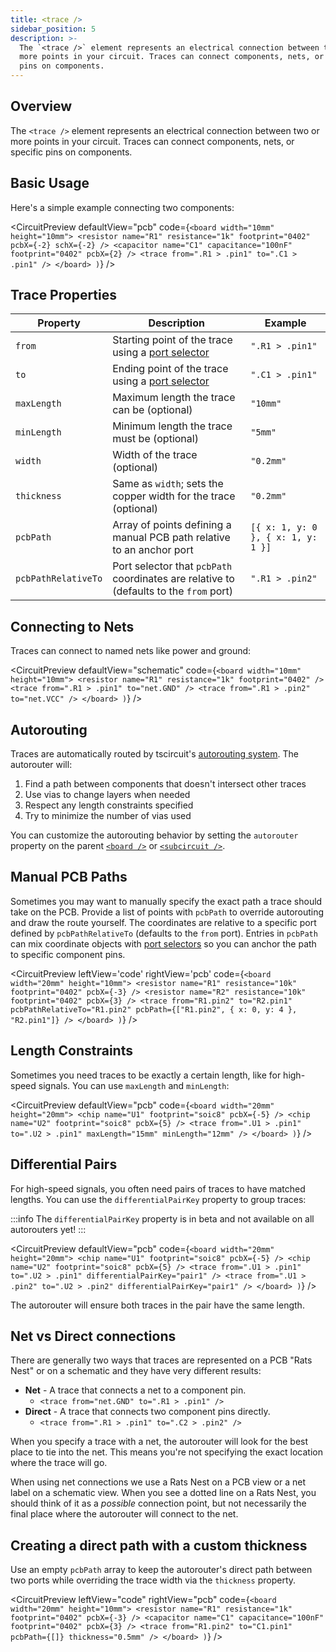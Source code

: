 ```yaml
---
title: <trace />
sidebar_position: 5
description: >-
  The `<trace />` element represents an electrical connection between two or
  more points in your circuit. Traces can connect components, nets, or specific
  pins on components.
---
```



## Overview

The `<trace />` element represents an electrical connection between two or more points in your circuit. Traces can connect components, nets, or specific pins on components.

## Basic Usage

Here's a simple example connecting two components:

<CircuitPreview defaultView="pcb" code={`
    <board width="10mm" height="10mm">
      <resistor name="R1" resistance="1k" footprint="0402" pcbX={-2} schX={-2} />
      <capacitor name="C1" capacitance="100nF" footprint="0402" pcbX={2} />
      <trace
        from=".R1 > .pin1"
        to=".C1 > .pin1"
      />
    </board>
  )
`} />

## Trace Properties

| Property | Description | Example |
| -------- | ----------- | ------- |
| `from` | Starting point of the trace using a [port selector](../guides/tscircuit-essentials/port-and-net-selectors.md) | `".R1 > .pin1"` |
| `to` | Ending point of the trace using a [port selector](../guides/tscircuit-essentials/port-and-net-selectors.md) | `".C1 > .pin1"` |
| `maxLength` | Maximum length the trace can be (optional) | `"10mm"` |
| `minLength` | Minimum length the trace must be (optional) | `"5mm"` |
| `width` | Width of the trace (optional) | `"0.2mm"` |
| `thickness` | Same as `width`; sets the copper width for the trace (optional) | `"0.2mm"` |
| `pcbPath` | Array of points defining a manual PCB path relative to an anchor port | `[{ x: 1, y: 0 }, { x: 1, y: 1 }]` |
| `pcbPathRelativeTo` | Port selector that `pcbPath` coordinates are relative to (defaults to the `from` port) | `".R1 > .pin2"` |

## Connecting to Nets

Traces can connect to named nets like power and ground:

<CircuitPreview defaultView="schematic" code={`
    <board width="10mm" height="10mm">
      <resistor name="R1" resistance="1k" footprint="0402" />
      <trace from=".R1 > .pin1" to="net.GND" />
      <trace from=".R1 > .pin2" to="net.VCC" />
    </board>
  )
`} />

## Autorouting

Traces are automatically routed by tscircuit's [autorouting system](./board.mdx#setting-the-autorouter). The autorouter will:

1. Find a path between components that doesn't intersect other traces
2. Use vias to change layers when needed
3. Respect any length constraints specified
4. Try to minimize the number of vias used

You can customize the autorouting behavior by setting the `autorouter` property on the parent [`<board />`](./board.mdx) or [`<subcircuit />`](./subcircuit.mdx).

## Manual PCB Paths

Sometimes you may want to manually specify the exact path a trace should take on the PCB. Provide a list of points with `pcbPath` to override autorouting and draw the route yourself. The coordinates are relative to a specific port defined by `pcbPathRelativeTo` (defaults to the `from` port). Entries in `pcbPath` can mix coordinate objects with [port selectors](../guides/tscircuit-essentials/port-and-net-selectors.md) so you can anchor the path to specific component pins.

<CircuitPreview leftView='code' rightView='pcb' code={`
    <board width="20mm" height="10mm">
      <resistor name="R1" resistance="10k" footprint="0402" pcbX={-3} />
      <resistor name="R2" resistance="10k" footprint="0402" pcbX={3} />
      <trace
        from="R1.pin2"
        to="R2.pin1"
        pcbPathRelativeTo="R1.pin2"
        pcbPath={["R1.pin2", { x: 0, y: 4 }, "R2.pin1"]}
      />
    </board>
  )
`} />

## Length Constraints

Sometimes you need traces to be exactly a certain length, like for high-speed signals. You can use `maxLength` and `minLength`:

<CircuitPreview defaultView="pcb" code={`
  <board width="20mm" height="20mm">
    <chip name="U1" footprint="soic8" pcbX={-5} />
    <chip name="U2" footprint="soic8" pcbX={5} />
    <trace
      from=".U1 > .pin1"
      to=".U2 > .pin1"
      maxLength="15mm"
      minLength="12mm"
    />
  </board>
)
`} />

## Differential Pairs

For high-speed signals, you often need pairs of traces to have matched lengths. You can use the `differentialPairKey` property to group traces:

:::info
The `differentialPairKey` property is in beta and not available on all autorouters yet!
:::

<CircuitPreview defaultView="pcb" code={`
    <board width="20mm" height="20mm">
      <chip name="U1" footprint="soic8" pcbX={-5} />
      <chip name="U2" footprint="soic8" pcbX={5} />
      <trace
        from=".U1 > .pin1"
        to=".U2 > .pin1"
        differentialPairKey="pair1"
      />
      <trace
        from=".U1 > .pin2"
        to=".U2 > .pin2"
        differentialPairKey="pair1"
      />
    </board>
  )
`} />

The autorouter will ensure both traces in the pair have the same length.

## Net vs Direct connections

There are generally two ways that traces are represented on a PCB "Rats Nest" 
or on a schematic and they have very different results:

- **Net** - A trace that connects a net to a component pin.
  - `<trace from="net.GND" to=".R1 > .pin1" />`
- **Direct** - A trace that connects two component pins directly.
  - `<trace from=".R1 > .pin1" to=".C2 > .pin2" />`

When you specify a trace with a net, the autorouter will look for the best
place to tie into the net. This means you're not specifying the exact location
where the trace will go.

When using net connections we use a Rats Nest on a PCB view or a net label on a
schematic view. When you see a dotted line on a Rats Nest, you should think of
it as a _possible_ connection point, but not necessarily the final place where
the autorouter will connect to the net.

## Creating a direct path with a custom thickness

Use an empty `pcbPath` array to keep the autorouter's direct path between two
ports while overriding the trace width via the `thickness` property.

<CircuitPreview leftView="code" rightView="pcb" code={`
    <board width="20mm" height="10mm">
      <resistor name="R1" resistance="1k" footprint="0402" pcbX={-3} />
      <capacitor name="C1" capacitance="100nF" footprint="0402" pcbX={3} />
      <trace
        from="R1.pin2"
        to="C1.pin1"
        pcbPath={[]}
        thickness="0.5mm"
      />
    </board>
  )
`} />
